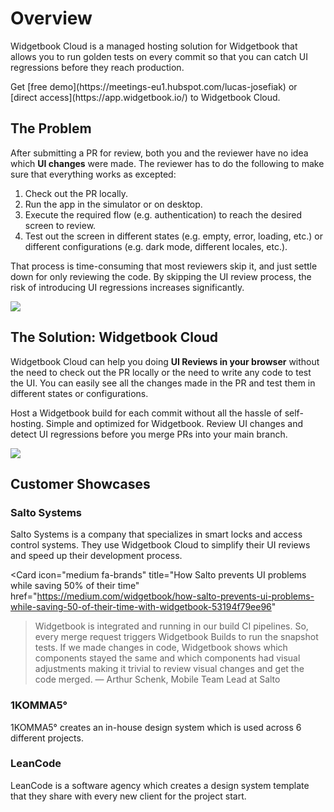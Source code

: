 # Overview

Widgetbook Cloud is a managed hosting solution for Widgetbook that allows you to run golden tests on every commit so that you can catch UI regressions before they reach production.

<Info>
  Get [free demo](https://meetings-eu1.hubspot.com/lucas-josefiak) or [direct
  access](https://app.widgetbook.io/) to Widgetbook Cloud.
</Info>

<YouTube id="gCTSc99V-KI" />

## The Problem

After submitting a PR for review, both you and the reviewer have no idea which **UI changes** were made. The reviewer has to do the following to make sure that everything works as excepted:

1. Check out the PR locally.
2. Run the app in the simulator or on desktop.
3. Execute the required flow (e.g. authentication) to reach the desired screen to review.
4. Test out the screen in different states (e.g. empty, error, loading, etc.) or different configurations (e.g. dark mode, different locales, etc.).

That process is time-consuming that most reviewers skip it, and just settle down for only reviewing the code. By skipping the UI review process, the risk of introducing UI regressions increases significantly.

<Image
  src="/assets/cloud/code-review.png"
  zoom
  caption="Code review doesn't show how the changes look like"
/>

## The Solution: Widgetbook Cloud

Widgetbook Cloud can help you doing **UI Reviews in your browser** without the need to check out the PR locally or the need to write any code to test the UI. You can easily see all the changes made in the PR and test them in different states or configurations.

<CardGroup>
  <Card title="Builds" icon="hammer" href="/cloud/builds/overview">
    Host a Widgetbook build for each commit without all the hassle of self-hosting. Simple and optimized for Widgetbook.
  </Card>

  <Card title="Reviews" icon="code-compare" href="/cloud/reviews">
    Review UI changes and detect UI regressions before you merge PRs into your main branch.
  </Card>
</CardGroup>

<Image
  src="/assets/cloud/ui-review.png"
  zoom
  caption="UI review gives your review workflow superpowers"
/>

## Customer Showcases

### Salto Systems

Salto Systems is a company that specializes in smart locks and access control systems. They use Widgetbook Cloud to simplify their UI reviews and speed up their development process.

<Card
  icon="medium fa-brands"
  title="How Salto prevents UI problems while saving 50% of their time"
  href="https://medium.com/widgetbook/how-salto-prevents-ui-problems-while-saving-50-of-their-time-with-widgetbook-53194f79ee96"
>
  > Widgetbook is integrated and running in our build CI pipelines. So, every
  merge request triggers Widgetbook Builds to run the snapshot tests. If we made
  changes in code, Widgetbook shows which components stayed the same and which
  components had visual adjustments making it trivial to review visual changes
  and get the code merged. — Arthur Schenk, Mobile Team Lead at Salto
</Card>

### 1KOMMA5°

1KOMMA5° creates an in-house design system which is used across 6 different projects.

<YouTube id="4xWseFS5Z38" />

### LeanCode

LeanCode is a software agency which creates a design system template that they share with every new client for the project start.

<YouTube id="rmQktvnyfPg" />

